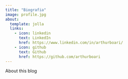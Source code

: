 ```yaml
---
title: "Biografia"
image: profile.jpg
about:
  template: jolla
  links:
    - icon: linkedin
      text: LinkedIn
      href: https://www.linkedin.com/in/arthurboari/
    - icon: github
      text: Github
      href: https://github.com/arthurboari
---
```


About this blog
